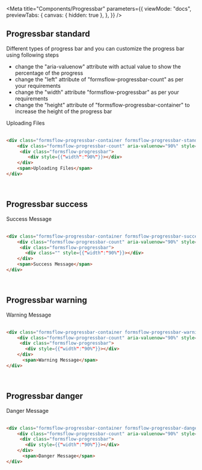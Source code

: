 
<Meta
  title="Components/Progressbar"
  parameters={{
    viewMode: "docs",
    previewTabs: {
      canvas: { hidden: true },
    },
  }}
/>


 
## Progressbar  standard
 <p>Different types of progress bar and you can customize the progress bar using following steps</p>
 <ul>
 <li>change the "aria-valuenow" attribute with actual value to show the percentage of the progress</li>
 <li>change the "left" attribute of "formsflow-progressbar-count"  as per your requirements </li>
 <li>change the "width" attribute  "formsflow-progressbar"  as per your requirements </li>
 <li>change the "height" attribute of "formsflow-progressbar-container" to increase the height of the progress bar </li>
 </ul>
<div class="formsflow-progressbar-container formsflow-progressbar-standard" style={{height:"2px"}} >
    <div class="formsflow-progressbar-count" aria-valuenow="90%" style={{"left":"90%"}}></div>
     <div class="formsflow-progressbar">
        <div style={{"width":"90%"}}></div>
    </div>
    <span>Uploading Files</span>
</div>
<br/>

```html dark
<div class="formsflow-progressbar-container formsflow-progressbar-standard" style={{height:"2px"}} >
    <div class="formsflow-progressbar-count" aria-valuenow="90%" style={{"left":"90%"}}></div>
     <div class="formsflow-progressbar">
        <div style={{"width":"90%"}}></div>
    </div>
    <span>Uploading Files</span>
</div>

```
<br/>

## Progressbar  success

<div class="formsflow-progressbar-container formsflow-progressbar-success" style={{height:"2px"}}>
    <div class="formsflow-progressbar-count" aria-valuenow="90%" style={{"left":"90%"}}></div>
     <div class="formsflow-progressbar">
       <div class="" style={{"width":"90%"}}></div>
    </div>
    <span>Success Message</span>
</div>
<br/>

```html dark
<div class="formsflow-progressbar-container formsflow-progressbar-success" style={{height:"2px"}}>
    <div class="formsflow-progressbar-count" aria-valuenow="90%" style={{"left":"90%"}}></div>
     <div class="formsflow-progressbar">
       <div class="" style={{"width":"90%"}}></div>
    </div>
    <span>Success Message</span>
</div>


```
<br/>

## Progressbar  warning

<div class="formsflow-progressbar-container formsflow-progressbar-warning"  style={{height:"2px"}} >
    <div class="formsflow-progressbar-count" aria-valuenow="90%" style={{"left":"90%"}}></div>
     <div class="formsflow-progressbar">
       <div  style={{"width":"90%"}}></div>
    </div>
      <span>Warning Message</span>
</div>
<br/>

```html dark
<div class="formsflow-progressbar-container formsflow-progressbar-warning"  style={{height:"2px"}} >
    <div class="formsflow-progressbar-count" aria-valuenow="90%" style={{"left":"90%"}}></div>
     <div class="formsflow-progressbar">
       <div style={{"width":"90%"}}></div>
    </div>
      <span>Warning Message</span>
</div>

```
<br/>

## Progressbar  danger

<div class="formsflow-progressbar-container formsflow-progressbar-danger" style={{height:"2px"}}>
    <div class="formsflow-progressbar-count" aria-valuenow="90%" style={{"left":"90%"}}></div>
     <div class="formsflow-progressbar">
       <div style={{"width":"90%"}}></div>
    </div>
      <span>Danger Message</span>
</div>
<br/>


```html dark
<div class="formsflow-progressbar-container formsflow-progressbar-danger" style={{height:"2px"}}>
    <div class="formsflow-progressbar-count" aria-valuenow="90%" style={{"left":"90%"}}></div>
     <div class="formsflow-progressbar">
       <div style={{"width":"90%"}}></div>
    </div>
      <span>Danger Message</span>
</div>

```



